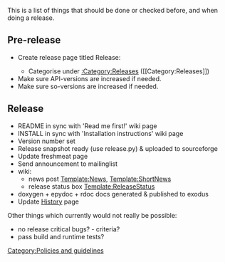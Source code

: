 This is a list of things that should be done or checked before, and when doing a release.

== Pre-release ==
* Create release page titled Release:<releasename>
** Categorise under [[:Category:Releases]] (<nowiki>[[Category:Releases]]</nowiki>)
* Make sure API-versions are increased if needed.
* Make sure so-versions are increased if needed.

== Release ==
* README in sync with 'Read me first!' wiki page
* INSTALL in sync with 'Installation instructions' wiki page
* Version number set
* Release snapshot ready (use release.py) & uploaded to sourceforge
* Update freshmeat page
* Send announcement to mailinglist
* wiki:
** news post [[Template:News]], [[Template:ShortNews]]
** release status box [[Template:ReleaseStatus]]
* doxygen + epydoc + rdoc docs generated & published to exodus
* Update [[History]] page

Other things which currently would not really be possible:
* no release critical bugs? - criteria?
* pass build and runtime tests?

[[Category:Policies and guidelines]]